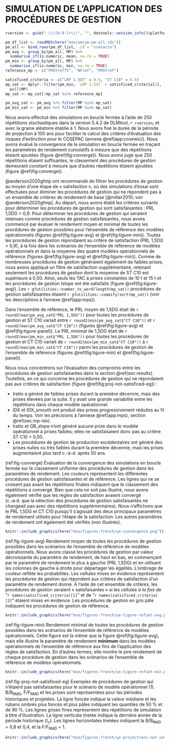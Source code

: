 # SIMULATION DE L’APPLICATION DES PROCÉDURES DE GESTION {#sec:simulation}

```r
rversion <- gsub(" \\([0-9-]+\\)", "", devtools::session_info()$platform$version)
```

```r
pm_df_list <- readRDS(here("mse/om/ye-pm-all.rds"))
pm_all <- bind_rows(pm_df_list, .id = "scenario")
pm_avg <- group_by(pm_all, MP) %>%
  summarise_if(is.numeric, mean, na.rm = TRUE)
pm_min <- group_by(pm_all, MP) %>%
  summarise_if(is.numeric, min, na.rm = TRUE)
reference_mp <- c("FMSYref75", "NFref", "FMSYref")

satisficed_criteria <- c("LRP 1.5GT" = 0.9, "ST C10" = 0.5)
mp_sat <- dplyr::filter(pm_min, `LRP 1.5GT` > satisficed_criteria[1], `ST C10` > satisficed_criteria[2]) %>%
  pull(MP)
mp_sat <- mp_sat[!mp_sat %in% reference_mp]

pm_avg_sat <- pm_avg %>% filter(MP %in% mp_sat)
pm_min_sat <- pm_min %>% filter(MP %in% mp_sat)
```

Nous avons effectué des simulations en boucle fermée à l’aide de 250 répétitions stochastiques dans la version 5.4.2 de DLMtool, `r rversion`, et avec la graine aléatoire établie à 1. Nous avons fixé la durée de la période de projection à 100 ans pour faciliter le calcul des critères d’évaluation des risques d’extinction pour le COSEPAC (annexe \@ref(app:cosewic)).
Nous avons évalué la convergence de la simulation en boucle fermée en traçant les paramètres de rendement cumulatifs à mesure que des répétitions étaient ajoutées (figure \@ref(fig:converge)). 
Nous avons jugé que 250 répétitions étaient suffisantes, le classement des procédures de gestion demeurant constant à mesure que d’autres répétitions étaient ajoutées (figure \@ref(fig:converge)).

@anderson2020gfmp ont recommandé de filtrer les procédures de gestion au moyen d’une étape de « satisfaction », où des simulations d’essai sont effectuées pour éliminer les procédures de gestion qui ne répondent pas à un ensemble de critères de rendement de base [@miller2010; voir @anderson2020gfmp]. 
Au départ, nous avons établi les critères suivants pour déterminer les procédures de gestion qui sont satisfaisantes : PRL 1,5DG > 0,9. 
Pour déterminer les procédures de gestion qui seraient retenues comme procédures de gestion satisfaisantes, nous avons commencé par évaluer le rendement moyen et minimal de toutes les procédures de gestion possibles pour l’ensemble de référence des modèles opérationnels (figures \@ref(fig:tigure-avg) et \@ref(fig:tigure-min)). 
Toutes les procédures de gestion répondaient au critère de satisfaction (PRL 1,5DG > 0,9), à la fois dans les scénarios de l’ensemble de référence de modèles opérationnels et dans la moyenne des quatre modèles opérationnels de référence (figures \@ref(fig:tigure-avg) et \@ref(fig:tigure-min)). 
Comme de nombreuses procédures de gestion généraient également de faibles prises, nous avons appliqué un filtre de satisfaction supplémentaire, retenant seulement les procédures de gestion dont la moyenne de ST C10 est supérieure à 0,50. 
Ainsi, seuls les TAC à prises constantes de 10 t et 15 t et les procédures de gestion Islope ont été satisfaits (figure \@ref(fig:tigure-avg)). 
Les `r gfutilities::number_to_word(length(mp_sat))` procédures de gestion satisfaisantes étaient `r gfutilities::commify(sort(mp_sat))` (voir les descriptions à l’annexe \@ref(app:mps)).

Dans l’ensemble de référence, le PRL moyen de 1,5DG était de `r round2(max(pm_avg_sat$"PRL 1,5DG"))` pour toutes les procédures de gestion et ST C10 variait entre `r round2(min(pm_avg_sat$"CT C10"))` et `r round2(max(pm_avg_sat$"CT C10"))` (figures \@ref(fig:tigure-avg) et \@ref(fig:tigure-panel)). 
Le PRL minimal de 1,5DG était de `r round2(max(pm_min_sat$"PRL 1,5DG"))` pour toutes les procédures de gestion et CT C10 variait de `r round2(min(pm_min_sat$"CT C10"))` à `r round2(max(pm_min_sat$"CT C10"))` parmi les procédures de gestion de l’ensemble de référence (figures \@ref(fig:tigure-min) et \@ref(fig:tigure-panel)).

Nous nous concentrons sur l’évaluation des compromis entre les procédures de gestion satisfaisantes dans la section \@ref(sec:results). 
Toutefois, en ce qui concerne les procédures de gestion qui ne répondaient pas aux critères de satisfaction (figure \@ref(fig:proj-not-satisficed-eg)) :

- Iratio a généré de faibles prises durant la première décennie, mais des prises élevées par la suite. Il y avait une grande variabilité entre les répétitions dans chaque modèle opérationnel.
- IDX et IDX_smooth ont produit des prises progressivement réduites au fil du temps. Voir les précisions à l’annexe \@ref(app:mps), section \@ref(sec:mp-idx).
- Iratio et GB_slope n’ont généré aucune prise dans le modèle opérationnel à prises faibles; elles ne satisfaisaient donc pas au critère ST C10 > 0,50.
- Les procédures de gestion de production excédentaires ont généré des prises nulles ou très faibles durant la première décennie, mais les prises augmentaient plus tard c.-à-d. après 50 ans.

(ref:fig-converge)
Évaluation de la convergence des simulations en boucle fermée sur le classement uniforme des procédures de gestion dans les paramètres de rendement. 
Les couleurs représentent les différentes procédures de gestion satisfaisantes et de référence. 
Les lignes qui ne se croisent pas avant les répétitions finales indiquent que le classement des répétitions a convergé. 
Bien que cela ne soit pas illustré, nous avons également vérifié que les règles de satisfaction avaient convergé (c.‑à‑d. que la sélection des procédures de gestion satisfaisantes ne changeait pas avec des répétitions supplémentaires). 
Nous n’affichons que le PRL 1,5DG et CT C10 puisqu’il s’agissait des deux principaux paramètres de rendement utilisés pour l’étape de la satisfaction. 
Les autres paramètres de rendement ont également été vérifiés (non illustrés).

```r
knitr::include_graphics(here("mse/figures-french/ye-convergence.png"))
```

(ref:fig-tigure-avg) Rendement moyen de toutes les procédures de gestion possibles dans les scénarios de l’ensemble de référence de modèles opérationnels. 
Nous avons classé les procédures de gestion par valeur décroissante du paramètre de rendement, de haut en bas, en commençant par le paramètre de rendement le plus à gauche (PRL 1,5DG) et en utilisant les colonnes de gauche à droite pour départager les égalités. 
L’ombrage de couleur reflète les probabilités. 
Les cellules mises en évidence représentent les procédures de gestion qui répondent aux critères de satisfaction d’un paramètre de rendement donné. 
À l’aide de cet ensemble de critères, les procédures de gestion seraient « satisfaisantes » si les cellules *à la fois* de "`r names(satisficed_criteria)[1]`" et de "`r names(satisficed_criteria)[2]`" étaient mises en évidence. 
Les procédures de gestion en gris pâle indiquent les procédures de gestion de référence.

```r
knitr::include_graphics(here("mse/figures-french/ye-tigure-refset-avg.png"))
```

(ref:fig-tigure-min) Rendement minimal de toutes les procédures de gestion possibles dans les scénarios de l’ensemble de référence de modèles opérationnels. 
Cette figure est la même que la figure \@ref(fig:tigure-avg), mais elle illustre le paramètre de rendement **minimum** dans les modèles opérationnels de l’ensemble de référence aux fins de l’application des règles de satisfaction. 
En d’autres termes, elle montre le pire rendement de chaque procédure de gestion dans les scénarios de l’ensemble de référence de modèles opérationnels.

```r
knitr::include_graphics(here("mse/figures-french/ye-tigure-refset-min.png"))
```

\clearpage

(ref:fig-proj-not-satisficed-eg) 
Exemples de procédures de gestion qui n’étaient pas satisfaisantes pour le scénario de modèle opérationnel (1). 
B/B~RMD~, F/F~RMD~ et les prises sont représentées pour les périodes historiques et projetées. 
La ligne foncée indique la valeur médiane et les rubans ombrés plus foncés et plus pâles indiquent les quantiles de 50 % et de 90 %. 
Les lignes grises fines représentent des répétitions de simulation à titre d’illustration. 
La ligne verticale tiretée indique la dernière année de la période historique ($t_c$). 
Les lignes horizontales tiretées indiquent la B/B~RMD~ = 0,8 et 0,4, et la F/F~RMD~ = 1.

```r
knitr::include_graphics(here("mse/figures-french/ye-projections-not-sat2.png"))
```

\clearpage
